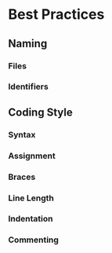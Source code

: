 Best Practices
======================================================

## Naming

### Files

### Identifiers

## Coding Style

### Syntax

### Assignment

### Braces

### Line Length

### Indentation

### Commenting


